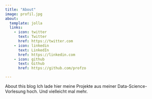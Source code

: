 ```yaml
---
title: "About"
image: profil.jpg
about:
  template: jolla
  links:
    - icon: twitter
      text: Twitter
      href: https://twitter.com
    - icon: linkedin
      text: LinkedIn
      href: https://linkedin.com
    - icon: github
      text: Github
      href: https://github.com/profzo

---
```


About this blog
Ich lade hier meine Projekte aus meiner Data-Science-Vorlesung hoch. 
Und vielleicht mal mehr.